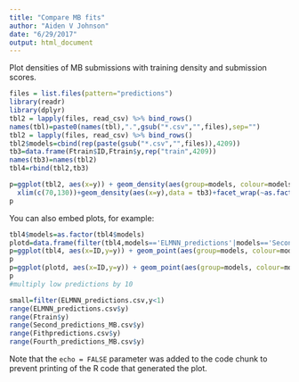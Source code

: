 ```yaml
---
title: "Compare MB fits"
author: "Aiden V Johnson"
date: "6/29/2017"
output: html_document
---
```


Plot densities of MB submissions with training density and submission scores.

```r
files = list.files(pattern="predictions")
library(readr)
library(dplyr)
tbl2 = lapply(files, read_csv) %>% bind_rows()
names(tbl)=paste0(names(tbl),".",gsub("*.csv","",files),sep="")
tbl2 = lapply(files, read_csv) %>% bind_rows()
tbl2$models=cbind(rep(paste(gsub("*.csv","",files)),4209))
tb3=data.frame(Ftrain$ID,Ftrain$y,rep("train",4209))
names(tb3)=names(tbl2)
tbl4=rbind(tbl2,tb3)

p=ggplot(tbl2, aes(x=y)) + geom_density(aes(group=models, colour=models))+
  xlim(c(70,130))+geom_density(aes(x=y),data = tb3)+facet_wrap(~as.factor(models))
p
```

You can also embed plots, for example:

```r
tbl4$models=as.factor(tbl4$models)
plotd=data.frame(filter(tbl4,models=='ELMNN_predictions'|models=='Second_predictions_MB'))
p=ggplot(tbl4, aes(x=ID,y=y)) + geom_point(aes(group=models, colour=models))
p
p=ggplot(plotd, aes(x=ID,y=y)) + geom_point(aes(group=models, colour=models))
p
#multiply low predictions by 10

small=filter(ELMNN_predictions.csv,y<1)
range(ELMNN_predictions.csv$y)
range(Ftrain$y)
range(Second_predictions_MB.csv$y)
range(Fithpredictions.csv$y)
range(Fourth_predictions_MB.csv$y)
```

Note that the `echo = FALSE` parameter was added to the code chunk to prevent printing of the R code that generated the plot.
